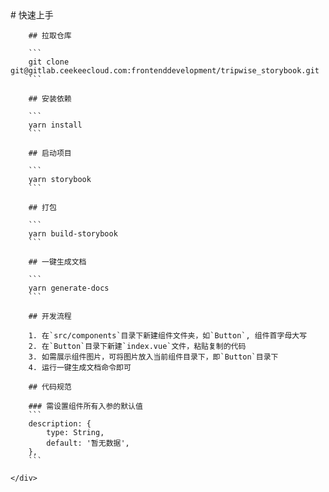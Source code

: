 
<Meta title="快速上手"/>

<div className="sb-container">
    <div className='sb-section-title'>
        # 快速上手

        ## 拉取仓库

        ```
        git clone git@gitlab.ceekeecloud.com:frontenddevelopment/tripwise_storybook.git
        ```

        ## 安装依赖

        ```
        yarn install
        ```

        ## 启动项目

        ```
        yarn storybook
        ```

        ## 打包

        ```
        yarn build-storybook
        ```

        ## 一键生成文档

        ```
        yarn generate-docs
        ```

        ## 开发流程

        1. 在`src/components`目录下新建组件文件夹，如`Button`, 组件首字母大写
        2. 在`Button`目录下新建`index.vue`文件，粘贴复制的代码
        3. 如需展示组件图片，可将图片放入当前组件目录下，即`Button`目录下
        4. 运行一键生成文档命令即可

        ## 代码规范

        ### 需设置组件所有入参的默认值
        ```
        description: {
            type: String,
            default: '暂无数据',
        },
        ```

    </div>
</div>

<style>
    {`
      .sb-container {
        margin-bottom: 48px;
      }

      .sb-section {
        width: 100%;
        display: flex;
        flex-direction: row;
        gap: 20px;
      }

      img {
        object-fit: cover;
      }

      .sb-section-title {
        margin-bottom: 32px;
      }

      .sb-section a:not(h1 a, h2 a, h3 a) {
        font-size: 14px;
      }

      @media screen and (max-width: 800px) {
        .sb-addon-img {
          left: 300px;
        }
      }
`}
</style>
